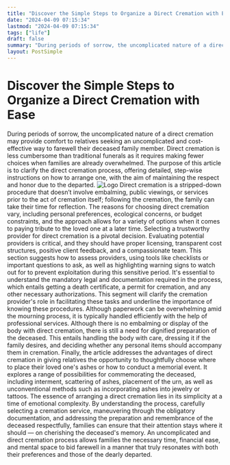 ```yaml
---
title: "Discover the Simple Steps to Organize a Direct Cremation with Ease"
date: "2024-04-09 07:15:34"
lastmod: "2024-04-09 07:15:34"
tags: ["life"]
draft: false
summary: "During periods of sorrow, the uncomplicated nature of a direct cremation may provide comfort to relatives seeking an uncomplicated and cost-effective way to farewell their deceased family member. Direct cremation is less cumbersome than traditional funerals as it requires making fewer choices when families are already overwhelmed. The purpose of this article is to clarify the direct cremation process, offering detailed, step-wise instructions on how to arrange one, with the aim of maintaining the respect and honor due to the departed."
layout: PostSimple
---
```

# Discover the Simple Steps to Organize a Direct Cremation with Ease
During periods of sorrow, the uncomplicated nature of a direct cremation may provide comfort to relatives seeking an uncomplicated and cost-effective way to farewell their deceased family member. Direct cremation is less cumbersome than traditional funerals as it requires making fewer choices when families are already overwhelmed. The purpose of this article is to clarify the direct cremation process, offering detailed, step-wise instructions on how to arrange one, with the aim of maintaining the respect and honor due to the departed.
<img alt="Logo" src="https://cdn.seniorsselection.com/src_image/dc0201d24b91c39e332afbe37a0542a2.webp"/>
Direct cremation is a stripped-down procedure that doesn’t involve embalming, public viewings, or services prior to the act of cremation itself; following the cremation, the family can take their time for reflection. The reasons for choosing direct cremation vary, including personal preferences, ecological concerns, or budget constraints, and the approach allows for a variety of options when it comes to paying tribute to the loved one at a later time.
Selecting a trustworthy provider for direct cremation is a pivotal decision. Evaluating potential providers is critical, and they should have proper licensing, transparent cost structures, positive client feedback, and a compassionate team. This section suggests how to assess providers, using tools like checklists or important questions to ask, as well as highlighting warning signs to watch out for to prevent exploitation during this sensitive period.
It's essential to understand the mandatory legal and documentation required in the process, which entails getting a death certificate, a permit for cremation, and any other necessary authorizations. This segment will clarify the cremation provider's role in facilitating these tasks and underline the importance of knowing these procedures. Although paperwork can be overwhelming amid the mourning process, it is typically handled efficiently with the help of professional services.
Although there is no embalming or display of the body with direct cremation, there is still a need for dignified preparation of the deceased. This entails handling the body with care, dressing it if the family desires, and deciding whether any personal items should accompany them in cremation.
Finally, the article addresses the advantages of direct cremation in giving relatives the opportunity to thoughtfully choose where to place their loved one's ashes or how to conduct a memorial event. It explores a range of possibilities for commemorating the deceased, including interment, scattering of ashes, placement of the urn, as well as unconventional methods such as incorporating ashes into jewelry or tattoos.
The essence of arranging a direct cremation lies in its simplicity at a time of emotional complexity. By understanding the process, carefully selecting a cremation service, maneuvering through the obligatory documentation, and addressing the preparation and remembrance of the deceased respectfully, families can ensure that their attention stays where it should — on cherishing the deceased's memory. An uncomplicated and direct cremation process allows families the necessary time, financial ease, and mental space to bid farewell in a manner that truly resonates with both their preferences and those of the dearly departed.
        